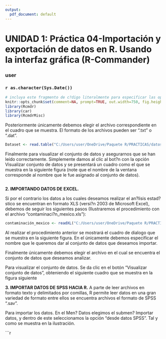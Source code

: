 ```yaml
---
output:
  pdf_document: default
---
```

<!-- R Commander Markdown Template -->

UNIDAD 1: Práctica 04-Importación y exportación de datos en R. Usando la interfaz gráfica (R-Commander)
=======================

### user

### `r as.character(Sys.Date())`

```r
# incluya este fragmento de c?digo literalmente para especificar las opciones
knitr::opts_chunk$set(comment=NA, prompt=TRUE, out.width=750, fig.height=8, fig.width=8)
library(Rcmdr)
library(car)
library(RcmdrMisc)
```

Posteriormente únicamente debemos elegir el archivo correspondiente en el cuadro que se muestra. El formato de los archivos pueden ser ".txt" o ".dat".

```r
Dataset <- read.table("C:/Users/user/OneDrive/Paquete R/PRACTICAS/datos01.txt", header=TRUE, stringsAsFactors=TRUE, sep="", na.strings="NA", dec=".",  strip.white=TRUE)
```

Finalmente para visualizar el conjunto de datos y asegurarnos que se han leído correctamente. Simplemente damos al clic al bot?n con la opción Visualizar conjunto de datos y se presentará un cuadro como el que se muestra en la siguiente figura (note que el nombre de la ventana corresponde al nombre que le fue asignado al conjunto de datos).
```r

```

**2. IMPORTANDO DATOS DE EXCEL.**

Si por el contrario los datos a los cuales deseamos realizar el an?lisis estad?stico se encuentran en
formato XLS (versi?n 2003 de Microsoft Excel), debemos de seguir los siguientes pasos (Ilustraremos el procedimiento con el archivo "contaminaci?n_mexico.xls"):

```r
contaminación_mexico <- readXL("C:/Users/user/OneDrive/Paquete R/PRACTICAS-S2/contaminacion_mexico.xls", rownames=FALSE, header=TRUE, na="", sheet="contaminacion_mexico", stringsAsFactors=TRUE)
```

Al realizar el procedimiento anterior se mostrará el cuadro de dialogo que se muestra en la siguiente figura. En el únicamente debemos especificar el nombre que le queremos dar al conjunto de datos que deseamos importar.


Finalmente únicamente debemos elegir el archivo en el cual se encuentra el conjunto de datos que deseamos analizar.

Para visualizar el conjunto de datos. Se da clic en el botón "Visualizar conjunto de datos", obteniendo el siguiente cuadro que se muestra en la figura siguiente

**3. IMPORTAR DATOS DE SPSS HACIA R.**
A parte de leer archivos en formato texto y delimitados por comillas, R permite leer datos en una gran variedad de formato entre ellos se encuentra archivos el formato de SPSS ".sav".

Para importar los datos. En el Men? Datos elegimos el submen? Importar datos, y dentro de este seleccionamos la opción "desde datos SPSS". Tal y como se muestra en la ilustración.

```r

